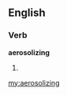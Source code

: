 ==English==

===Verb===
'''aerosolizing'''

# {{present participle of|[[aerosolize]]}}

[[my:aerosolizing]]